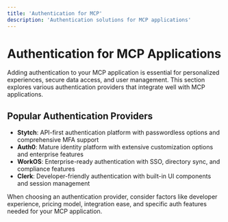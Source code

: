 ```yaml
---
title: 'Authentication for MCP'
description: 'Authentication solutions for MCP applications'
---
```


# <Icon icon="key" iconType="solid" color="#3B82F6" /> Authentication for MCP Applications

Adding authentication to your MCP application is essential for personalized experiences, secure data access, and user management. This section explores various authentication providers that integrate well with MCP applications.

## <Icon icon="star" iconType="solid" /> Popular Authentication Providers

- <Icon icon="fingerprint" iconType="solid" /> **Stytch**: API-first authentication platform with passwordless options and comprehensive MFA support
- <Icon icon="shield-alt" iconType="solid" /> **Auth0**: Mature identity platform with extensive customization options and enterprise features
- <Icon icon="briefcase" iconType="solid" /> **WorkOS**: Enterprise-ready authentication with SSO, directory sync, and compliance features
- <Icon icon="user-check" iconType="solid" /> **Clerk**: Developer-friendly authentication with built-in UI components and session management

When choosing an authentication provider, consider factors like developer experience, pricing model, integration ease, and specific auth features needed for your MCP application. 